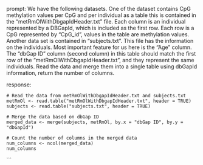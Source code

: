 prompt:
We have the following datasets. One of the dataset contains CpG methylation values per CpG and per individual as a table this is contained in the “metRmOlWithDbgapIdHeader.txt” file. Each column is an individual represented by a DBGapId, which is included as the first row. Each row is a CpG represented by "CpG_id", values in the table are methylation values. Another data set is contained in “subjects.txt”. This file has the information on the individuals. Most important feature for us here is the "Age" column. The "dbGap ID" column (second column) in this table should match the first row of the "metRmOlWithDbgapIdHeader.txt", and they represent the same individuals. 
Read the data and merge them into a single table using dbGapId information, return the number of columns.

response:
```
# Read the data from metRmOlWithDbgapIdHeader.txt and subjects.txt
metRmOl <- read.table("metRmOlWithDbgapIdHeader.txt", header = TRUE)
subjects <- read.table("subjects.txt", header = TRUE)

# Merge the data based on dbGap ID
merged_data <- merge(subjects, metRmOl, by.x = "dbGap ID", by.y = "dbGapId")

# Count the number of columns in the merged data
num_columns <- ncol(merged_data)
num_columns
```
```
